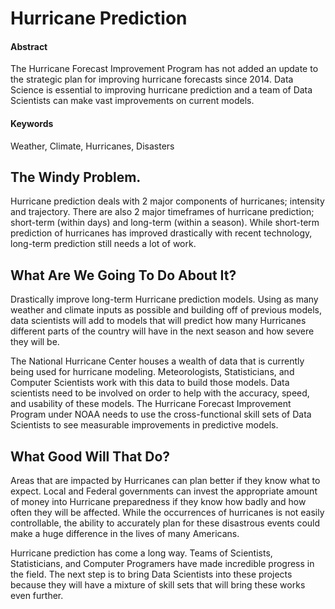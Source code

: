 # Hurricane Prediction

#### Abstract {-}

The Hurricane Forecast Improvement Program has not added an update to the strategic plan for improving hurricane forecasts since 2014. Data Science is essential to improving hurricane prediction and a team of Data Scientists can make vast improvements on current models. 

#### Keywords {-}

Weather, Climate, Hurricanes, Disasters

## The Windy Problem.

Hurricane prediction deals with 2 major components of hurricanes; intensity and trajectory. There are also 2 major timeframes of hurricane prediction; short-term (within days) and long-term (within a season). While short-term prediction of hurricanes has improved drastically with recent technology, long-term prediction still needs a lot of work.   


## What Are We Going To Do About It?

Drastically improve long-term Hurricane prediction models. Using as many weather and climate inputs as possible and building off of previous models, data scientists will add to models that will predict how many Hurricanes different parts of the country will have in the next season and how severe they will be. 

The National Hurricane Center houses a wealth of data that is currently being used for hurricane modeling. Meteorologists, Statisticians, and Computer Scientists work with this data to build those models. Data scientists need to be involved on order to help with the accuracy, speed, and usability of these models. The Hurricane Forecast Improvement Program under NOAA needs to use the cross-functional skill sets of Data Scientists to see measurable improvements in predictive models.    


## What Good Will That Do?

Areas that are impacted by Hurricanes can plan better if they know what to expect. Local and Federal governments can invest the appropriate amount of money into Hurricane preparedness if they know how badly and how often they will be affected. While the occurrences of hurricanes is not easily controllable, the ability to accurately plan for these disastrous events could make a huge difference in the lives of many Americans.  

Hurricane prediction has come a long way. Teams of Scientists, Statisticians, and Computer Programers have made incredible progress in the field. The next step is to bring Data Scientists into these projects because they will have a mixture of skill sets that will bring these works even further.
